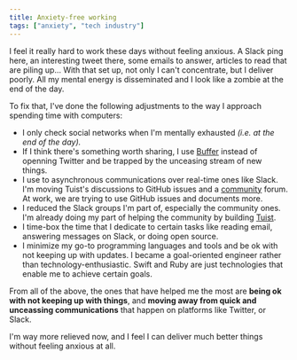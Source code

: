 ```yaml
---
title: Anxiety-free working
tags: ["anxiety", "tech industry"]
---
```


I feel it really hard to work these days without feeling anxious.
A Slack ping here,
an interesting tweet there,
some emails to answer,
articles to read that are piling up...
With that set up,
not only I can't concentrate,
but I deliver poorly.
All my mental energy is disseminated and I look like a zombie at the end of the day.

To fix that, I've done the following adjustments to the way I approach spending time with computers:

- I only check social networks when I'm mentally exhausted _(i.e. at the end of the day)._
- If I think there's something worth sharing, I use [Buffer](https://buffer.com) instead of openning Twitter and be trapped by the unceasing stream of new things.
- I use to asynchronous communications over real-time ones like Slack. I'm moving Tuist's discussions to GitHub issues and a [community](https://community.tuist.io) forum. At work, we are trying to use GitHub issues and documents more.
- I reduced the Slack groups I'm part of, especially the community ones. I'm already doing my part of helping the community by building [Tuist](https://tuist.io).
- I time-box the time that I dedicate to certain tasks like reading email, answering messages on Slack, or doing open source.
- I minimize my go-to programming languages and tools and be ok with not keeping up with updates. I became a goal-oriented engineer rather than technology-enthusiastic. Swift and Ruby are just technologies that enable me to achieve certain goals.

From all of the above,
the ones that have helped me the most are **being ok with not keeping up with things**,
and **moving away from quick and unceassing communications** that happen on platforms like Twitter, or Slack.

I'm way more relieved now,
and I feel I can deliver much better things without feeling anxious at all.
